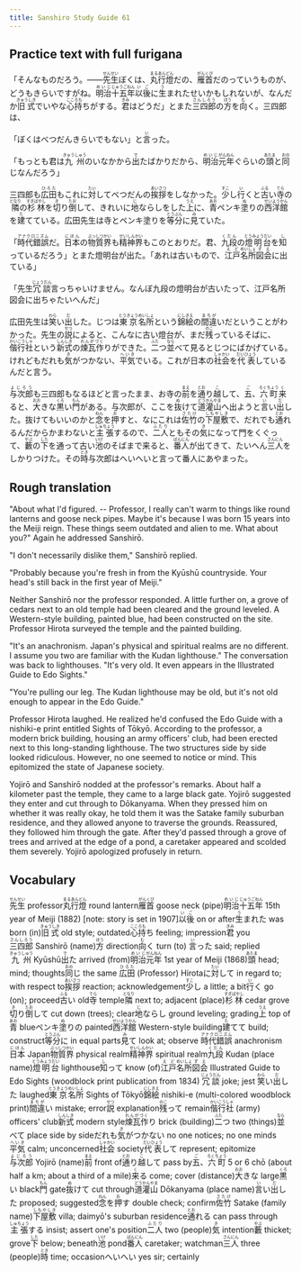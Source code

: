 ```yaml
---
title: Sanshiro Study Guide 61
---
```


## Practice text with full furigana

<p>
「そんなものだろう。――<ruby><rb>先生</rb><rt>せんせい</rt></ruby>ぼくは、<ruby><rb>丸行燈</rb><rt>まるあんどん</rt></ruby>だの、<ruby><rb>雁首</rb><rt>がんくび</rt></ruby>だのっていうものが、どうもきらいですがね。<ruby><rb>明治</rb><rt>めいじ</rt></ruby><ruby><rb>十五</rb><rt>じゅうご</rt></ruby><ruby><rb>年</rb><rt>ねん</rt></ruby><ruby><rb>以後</rb><rt>いご</rt></ruby>に<ruby><rb>生</rb><rt>う</rt></ruby>まれたせいかもしれないが、なんだか<ruby><rb>旧式</rb><rt>きゅうしき</rt></ruby>でいやな<ruby><rb>心持</rb><rt>こころも</rt></ruby>ちがする。<ruby><rb>君</rb><rt>きみ</rt></ruby>はどうだ」とまた<ruby><rb>三四郎</rb><rt>さんしろう</rt></ruby>の<ruby><rb>方</rb><rt>ほう</rt></ruby>を<ruby><rb>向</rb><rt>む</rt></ruby>く。三四郎は、
</p>

<p>
「ぼくはべつだんきらいでもない」と<ruby><rb>言</rb><rt>い</rt></ruby>った。
</p>

<p>
「もっとも君は<ruby><rb>九州</rb><rt>きゅうしゅう</rt></ruby>のいなかから<ruby><rb>出</rb><rt>で</rt></ruby>たばかりだから、<ruby><rb>明治</rb><rt>めいじ</rt></ruby><ruby><rb>元年</rb><rt>がんねん</rt></ruby>ぐらいの<ruby><rb>頭</rb><rt>あたま</rt></ruby>と<ruby><rb>同</rb><rt>おの</rt></ruby>じなんだろう」
</p>

<p>
三四郎も<ruby><rb>広田</rb><rt>ひろた</rt></ruby>もこれに<ruby><rb>対</rb><rt>たい</rt></ruby>してべつだんの<ruby><rb>挨拶</rb><rt>あいさつ</rt></ruby>をしなかった。<ruby><rb>少</rb><rt>すこ</rt></ruby>し<ruby><rb>行</rb><rt>い</rt></ruby>くと<ruby><rb>古</rb><rt>ふる</rt></ruby>い<ruby><rb>寺</rb><rt>てら</rt></ruby>の<ruby><rb>隣</rb><rt>となり</rt></ruby>の<ruby><rb>杉林</rb><rt>すぎばやし</rt></ruby>を<ruby><rb>切</rb><rt>き</rt></ruby>り<ruby><rb>倒</rb><rt>たお</rt></ruby>して、きれいに<ruby><rb>地</rb><rt>じ</rt></ruby>ならしをした<ruby><rb>上</rb><rt>うえ</rt></ruby>に、<ruby><rb>青</rb><rt>あお</rt></ruby>ペンキ<ruby><rb>塗</rb><rt>ぬ</rt></ruby>りの<ruby><rb>西洋館</rb><rt>せいようかん</rt></ruby>を<ruby><rb>建</rb><rt>た</rt></ruby>てている。広田先生は寺とペンキ塗りを<ruby><rb>等分</rb><rt>とうぶん</rt></ruby>に<ruby><rb>見</rb><rt>み</rt></ruby>ていた。
</p>

<p>
「<ruby><rb>時代錯誤</rb><rt>アナクロニズム</rt></ruby>だ。<ruby><rb>日本</rb><rt>にほん</rt></ruby>の<ruby><rb>物質界</rb><rt>ぶっしつかい</rt></ruby>も<ruby><rb>精神界</rb><rt>せいしんかい</rt></ruby>もこのとおりだ。君、<ruby><rb>九段</rb><rt>くだん</rt></ruby>の<ruby><rb>燈明台</rb><rt>とうみょうだい</rt></ruby>を<ruby><rb>知</rb><rt>し</rt></ruby>っているだろう」とまた燈明台が出た。「あれは古いもので、<ruby><rb>江戸</rb><rt>えど</rt></ruby><ruby><rb>名所</rb><rt>めいしょ</rt></ruby><ruby><rb>図会</rb><rt>ずえ</rt></ruby>に出ている」
</p>

<p>
「先生<ruby><rb>冗談</rb><rt>じょうだん</rt></ruby>言っちゃいけません。なんぼ九段の燈明台が古いたって、江戸名所図会に出ちゃたいへんだ」
</p>

<p>
広田先生は<ruby><rb>笑</rb><rt>わら</rt></ruby>い<ruby><rb>出</rb><rt>だ</rt></ruby>した。じつは<ruby><rb>東京</rb><rt>とうきょう</rt></ruby><ruby><rb>名所</rb><rt>めいしょ</rt></ruby>という<ruby><rb>錦絵</rb><rt>にしきえ</rt></ruby>の<ruby><rb>間違</rb><rt>まちが</rt></ruby>いだということがわかった。先生の<ruby><rb>説</rb><rt>せつ</rt></ruby>によると、こんなに古い燈台が、まだ<ruby><rb>残</rb><rt>のこ</rt></ruby>っているそばに、<ruby><rb>偕行社</rb><rt>かいこうしゃ</rt></ruby>という<ruby><rb>新式</rb><rt>しんしき</rt></ruby>の<ruby><rb>煉瓦作</rb><rt>れんがづく</rt></ruby>りができた。<ruby><rb>二</rb><rt>ふた</rt></ruby>つ<ruby><rb>並</rb><rt>なら</rt></ruby>べて見るとじつにばかげている。けれどもだれも<ruby><rb>気</rb><rt>き</rt></ruby>がつかない、<ruby><rb>平気</rb><rt>へいき</rt></ruby>でいる。これが日本の<ruby><rb>社会</rb><rt>しゃかい</rt></ruby>を<ruby><rb>代表</rb><rt>だいひょう</rt></ruby>しているんだと言う。
</p>

<p>
<ruby><rb>与次郎</rb><rt>よじろう</rt></ruby>も三四郎もなるほどと言ったまま、お寺の<ruby><rb>前</rb><rt>まえ</rt></ruby>を<ruby><rb>通</rb><rt>とお</rt></ruby>り<ruby><rb>越</rb><rt>こ</rt></ruby>して、<ruby><rb>五</rb><rt>ご</rt></ruby>、<ruby><rb>六町</rb><rt>ろくちょう</rt></ruby><ruby><rb>来</rb><rt>く</rt></ruby>ると、<ruby><rb>大</rb><rt>おお</rt></ruby>きな<ruby><rb>黒</rb><rt>くろ</rt></ruby>い<ruby><rb>門</rb><rt>もん</rt></ruby>がある。与次郎が、ここを<ruby><rb>抜</rb><rt>ぬ</rt></ruby>けて<ruby><rb>道灌山</rb><rt>どうかんやま</rt></ruby>へ出ようと<ruby><rb>言</rb><rt>い</rt></ruby>い<ruby><rb>出</rb><rt>だ</rt></ruby>した。抜けてもいいのかと<ruby><rb>念</rb><rt>ねん</rt></ruby>を<ruby><rb>押</rb><rt>お</rt></ruby>すと、なにこれは<ruby><rb>佐竹</rb><rt>さたけ</rt></ruby>の<ruby><rb>下屋敷</rb><rt>しもやしき</rt></ruby>で、だれでも<ruby><rb>通</rb><rt>とお</rt></ruby>れるんだからかまわないと<ruby><rb>主張</rb><rt>しゅちょう</rt></ruby>するので、<ruby><rb>二人</rb><rt>ふたり</rt></ruby>ともその<ruby><rb>気</rb><rt>き</rt></ruby>になって門をくぐって、<ruby><rb>藪</rb><rt>やぶ</rt></ruby>の<ruby><rb>下</rb><rt>した</rt></ruby>を通って古い<ruby><rb>池</rb><rt>いけ</rt></ruby>のそばまで来ると、<ruby><rb>番人</rb><rt>ばんにん</rt></ruby>が出てきて、たいへん<ruby><rb>三人</rb><rt>さんにん</rt></ruby>をしかりつけた。その<ruby><rb>時</rb><rt>とき</rt></ruby>与次郎はへいへいと言って番人にあやまった。
</p>


## Rough translation

"About what I'd figured. -- Professor, I really can't warm to things like round lanterns and goose neck pipes. Maybe it's because I was born 15 years into the Meiji reign. These things seem outdated and alien to me. What about you?" Again he addressed Sanshirō.

"I don't necessarily dislike them," Sanshirō replied.

"Probably because you're fresh in from the Kyūshū countryside. Your head's still back in the first year of Meiji."

Neither Sanshirō nor the professor responded. A little further on, a grove of cedars next to an old temple had been cleared and the ground leveled. A Western-style building, painted blue, had been constructed on the site. Professor Hirota surveyed the temple and the painted building.

"It's an anachronism. Japan's physical and spiritual realms are no different. I assume you two are familiar with the Kudan lighthouse." The conversation was back to lighthouses. "It's very old. It even appears in the Illustrated Guide to Edo Sights."

"You're pulling our leg. The Kudan lighthouse may be old, but it's not old enough to appear in the Edo Guide."

Professor Hirota laughed. He realized he'd confused the Edo Guide with a nishiki-e print entitled Sights of Tōkyō. According to the professor, a modern brick building, housing an army officers' club, had been erected next to this long-standing lighthouse. The two structures side by side looked ridiculous. However, no one seemed to notice or mind. This epitomized the state of Japanese society.

Yojirō and Sanshirō nodded at the professor's remarks. About half a kilometer past the temple, they came to a large black gate. Yojirō suggested they enter and cut through to Dōkanyama. When they pressed him on whether it was really okay, he told them it was the Satake family suburban residence, and they allowed anyone to traverse the grounds. Reassured, they followed him through the gate. After they'd passed through a grove of trees and arrived at the edge of a pond, a caretaker appeared and scolded them severely. Yojirō apologized profusely in return.             


## Vocabulary

<p>
<span class="vocabstudy"><ruby><rb>先生</rb><rt>せんせい</rt></ruby>&nbsp;professor</span><span class="vocabstudy"><ruby><rb>丸行燈</rb><rt>まるあんどん</rt></ruby>&nbsp;round lantern</span><span class="vocabstudy"><ruby><rb>雁首</rb><rt>がんくび</rt></ruby>&nbsp;goose neck (pipe)</span><span class="vocabstudy"><ruby><rb>明治</rb><rt>めいじ</rt></ruby><ruby><rb>十五</rb><rt>じゅうご</rt></ruby><ruby><rb>年</rb><rt>ねん</rt></ruby>&nbsp;15th year of Meiji (1882)  [note: story is set in 1907]</span><span class="vocabstudy"><ruby><rb>以後</rb><rt>いご</rt></ruby>&nbsp;on or after</span><span class="vocabstudy"><ruby><rb>生</rb><rt>う</rt></ruby>まれた&nbsp;was born (in)</span><span class="vocabstudy"><ruby><rb>旧式</rb><rt>きゅうしき</rt></ruby>&nbsp;old style; outdated</span><span class="vocabstudy"><ruby><rb>心持</rb><rt>こころも</rt></ruby>ち&nbsp;feeling; impression</span><span class="vocabstudy"><ruby><rb>君</rb><rt>きみ</rt></ruby>&nbsp;you</span><span class="vocabstudy"><ruby><rb>三四郎</rb><rt>さんしろう</rt></ruby>&nbsp;Sanshirō (name)</span><span class="vocabstudy"><ruby><rb>方</rb><rt>ほう</rt></ruby>&nbsp;direction</span><span class="vocabstudy"><ruby><rb>向</rb><rt>む</rt></ruby>く&nbsp;turn (to)</span>
<span class="vocabstudy"><ruby><rb>言</rb><rt>い</rt></ruby>った&nbsp;said; replied</span>
<span class="vocabstudy"><ruby><rb>九州</rb><rt>きゅうしゅう</rt></ruby>&nbsp;Kyūshū</span><span class="vocabstudy"><ruby><rb>出</rb><rt>で</rt></ruby>た&nbsp;arrived (from)</span><span class="vocabstudy"><ruby><rb>明治</rb><rt>めいじ</rt></ruby><ruby><rb>元年</rb><rt>がんねん</rt></ruby>&nbsp;1st year of Meiji (1868)</span><span class="vocabstudy"><ruby><rb>頭</rb><rt>あたま</rt></ruby>&nbsp;head; mind; thoughts</span><span class="vocabstudy"><ruby><rb>同</rb><rt>おの</rt></ruby>じ&nbsp;the same</span>
<span class="vocabstudy"><ruby><rb>広田</rb><rt>ひろた</rt></ruby>&nbsp;(Professor) Hirota</span><span class="vocabstudy">に<ruby><rb>対</rb><rt>たい</rt></ruby>して&nbsp;in regard to; with respect to</span><span class="vocabstudy"><ruby><rb>挨拶</rb><rt>あいさつ</rt></ruby>&nbsp;reaction; acknowledgement</span><span class="vocabstudy"><ruby><rb>少</rb><rt>すこ</rt></ruby>し&nbsp;a little; a bit</span><span class="vocabstudy"><ruby><rb>行</rb><rt>い</rt></ruby>く&nbsp;go (on); proceed</span><span class="vocabstudy"><ruby><rb>古</rb><rt>ふる</rt></ruby>い&nbsp;old</span><span class="vocabstudy"><ruby><rb>寺</rb><rt>てら</rt></ruby>&nbsp;temple</span><span class="vocabstudy"><ruby><rb>隣</rb><rt>となり</rt></ruby>&nbsp;next to; adjacent (place)</span><span class="vocabstudy"><ruby><rb>杉林</rb><rt>すぎばやし</rt></ruby>&nbsp;cedar grove</span><span class="vocabstudy"><ruby><rb>切</rb><rt>き</rt></ruby>り<ruby><rb>倒</rb><rt>たお</rt></ruby>して&nbsp;cut down (trees); clear</span><span class="vocabstudy"><ruby><rb>地</rb><rt>じ</rt></ruby>ならし&nbsp;ground leveling; grading</span><span class="vocabstudy"><ruby><rb>上</rb><rt>うえ</rt></ruby>&nbsp;top of</span><span class="vocabstudy"><ruby><rb>青</rb><rt>あお</rt></ruby>&nbsp;blue</span><span class="vocabstudy">ペンキ<ruby><rb>塗</rb><rt>ぬ</rt></ruby>りの&nbsp;painted</span><span class="vocabstudy"><ruby><rb>西洋館</rb><rt>せいようかん</rt></ruby>&nbsp;Western-style building</span><span class="vocabstudy"><ruby><rb>建</rb><rt>た</rt></ruby>てて&nbsp;build; construct</span><span class="vocabstudy"><ruby><rb>等分</rb><rt>とうぶん</rt></ruby>に&nbsp;in equal parts</span><span class="vocabstudy"><ruby><rb>見</rb><rt>み</rt></ruby>て&nbsp;look at; observe</span>
<span class="vocabstudy"><ruby><rb>時代錯誤</rb><rt>アナクロニズム</rt></ruby>&nbsp;anachronism</span><span class="vocabstudy"><ruby><rb>日本</rb><rt>にほん</rt></ruby>&nbsp;Japan</span><span class="vocabstudy"><ruby><rb>物質界</rb><rt>ぶっしつかい</rt></ruby>&nbsp;physical realm</span><span class="vocabstudy"><ruby><rb>精神界</rb><rt>せいしんかい</rt></ruby>&nbsp;spiritual realm</span><span class="vocabstudy"><ruby><rb>九段</rb><rt>くだん</rt></ruby>&nbsp;Kudan (place name)</span><span class="vocabstudy"><ruby><rb>燈明台</rb><rt>とうみょうだい</rt></ruby>&nbsp;lighthouse</span><span class="vocabstudy"><ruby><rb>知</rb><rt>し</rt></ruby>って&nbsp;know (of)</span><span class="vocabstudy"><ruby><rb>江戸</rb><rt>えど</rt></ruby><ruby><rb>名所</rb><rt>めいしょ</rt></ruby><ruby><rb>図会</rb><rt>ずえ</rt></ruby>&nbsp;Illustrated Guide to Edo Sights (woodblock print publication from 1834)</span>
<span class="vocabstudy"><ruby><rb>冗談</rb><rt>じょうだん</rt></ruby>&nbsp;joke; jest</span>
<span class="vocabstudy"><ruby><rb>笑</rb><rt>わら</rt></ruby>い<ruby><rb>出</rb><rt>だ</rt></ruby>した&nbsp;laughed</span><span class="vocabstudy"><ruby><rb>東京</rb><rt>とうきょう</rt></ruby><ruby><rb>名所</rb><rt>めいしょ</rt></ruby>&nbsp;Sights of Tōkyō</span><span class="vocabstudy"><ruby><rb>錦絵</rb><rt>にしきえ</rt></ruby>&nbsp;nishiki-e (multi-colored woodblock print)</span><span class="vocabstudy"><ruby><rb>間違</rb><rt>まちが</rt></ruby>い&nbsp;mistake; error</span><span class="vocabstudy"><ruby><rb>説</rb><rt>せつ</rt></ruby>&nbsp;explanation</span><span class="vocabstudy"><ruby><rb>残</rb><rt>のこ</rt></ruby>って&nbsp;remain</span><span class="vocabstudy"><ruby><rb>偕行社</rb><rt>かいこうしゃ</rt></ruby>&nbsp;(army) officers' club</span><span class="vocabstudy"><ruby><rb>新式</rb><rt>しんしき</rt></ruby>&nbsp;modern style</span><span class="vocabstudy"><ruby><rb>煉瓦作</rb><rt>れんがづく</rt></ruby>り&nbsp;brick (building)</span><span class="vocabstudy"><ruby><rb>二</rb><rt>ふた</rt></ruby>つ&nbsp;two (things)</span><span class="vocabstudy"><ruby><rb>並</rb><rt>なら</rt></ruby>べて&nbsp;place side by side</span><span class="vocabstudy">だれも<ruby><rb>気</rb><rt>き</rt></ruby>がつかない&nbsp;no one notices; no one minds</span><span class="vocabstudy"><ruby><rb>平気</rb><rt>へいき</rt></ruby>&nbsp;calm; unconcerned</span><span class="vocabstudy"><ruby><rb>社会</rb><rt>しゃかい</rt></ruby>&nbsp;society</span><span class="vocabstudy"><ruby><rb>代表</rb><rt>だいひょう</rt></ruby>して&nbsp;represent; epitomize</span>
<span class="vocabstudy"><ruby><rb>与次郎</rb><rt>よじろう</rt></ruby>&nbsp;Yojirō (name)</span><span class="vocabstudy"><ruby><rb>前</rb><rt>まえ</rt></ruby>&nbsp;front of</span><span class="vocabstudy"><ruby><rb>通</rb><rt>とお</rt></ruby>り<ruby><rb>越</rb><rt>こ</rt></ruby>して&nbsp;pass by</span><span class="vocabstudy"><ruby><rb>五</rb><rt>ご</rt></ruby>、<ruby><rb>六町</rb><rt>ろくちょう</rt></ruby>&nbsp;5 or 6 chō (about half a km; about a third of a mile)</span><span class="vocabstudy"><ruby><rb>来</rb><rt>く</rt></ruby>る&nbsp;come; cover (distance)</span><span class="vocabstudy"><ruby><rb>大</rb><rt>おお</rt></ruby>きな&nbsp;large</span><span class="vocabstudy"><ruby><rb>黒</rb><rt>くろ</rt></ruby>い&nbsp;black</span><span class="vocabstudy"><ruby><rb>門</rb><rt>もん</rt></ruby>&nbsp;gate</span><span class="vocabstudy"><ruby><rb>抜</rb><rt>ぬ</rt></ruby>けて&nbsp;cut through</span><span class="vocabstudy"><ruby><rb>道灌山</rb><rt>どうかんやま</rt></ruby>&nbsp;Dōkanyama (place name)</span><span class="vocabstudy"><ruby><rb>言</rb><rt>い</rt></ruby>い<ruby><rb>出</rb><rt>だ</rt></ruby>した&nbsp;proposed; suggested</span><span class="vocabstudy"><ruby><rb>念</rb><rt>ねん</rt></ruby>を<ruby><rb>押</rb><rt>お</rt></ruby>す&nbsp;double check; confirm</span><span class="vocabstudy"><ruby><rb>佐竹</rb><rt>さたけ</rt></ruby>&nbsp;Satake (family name)</span><span class="vocabstudy"><ruby><rb>下屋敷</rb><rt>しもやしき</rt></ruby>&nbsp;villa; daimyō's suburban residence</span><span class="vocabstudy"><ruby><rb>通</rb><rt>とお</rt></ruby>れる&nbsp;can pass through</span><span class="vocabstudy"><ruby><rb>主張</rb><rt>しゅちょう</rt></ruby>する&nbsp;insist; assert one's position</span><span class="vocabstudy"><ruby><rb>二人</rb><rt>ふたり</rt></ruby>&nbsp;two (people)</span><span class="vocabstudy"><ruby><rb>気</rb><rt>き</rt></ruby>&nbsp;intention</span><span class="vocabstudy"><ruby><rb>藪</rb><rt>やぶ</rt></ruby>&nbsp;thicket; grove</span><span class="vocabstudy"><ruby><rb>下</rb><rt>した</rt></ruby>&nbsp;below; beneath</span><span class="vocabstudy"><ruby><rb>池</rb><rt>いけ</rt></ruby>&nbsp;pond</span><span class="vocabstudy"><ruby><rb>番人</rb><rt>ばんにん</rt></ruby>&nbsp;caretaker; watchman</span><span class="vocabstudy"><ruby><rb>三人</rb><rt>さんにん</rt></ruby>&nbsp;three (people)</span><span class="vocabstudy"><ruby><rb>時</rb><rt>とき</rt></ruby>&nbsp;time; occasion</span><span class="vocabstudy">へいへい&nbsp;yes sir; certainly</span>
</p>
